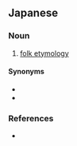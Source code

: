 ==Japanese==
{{ja-kanjitab|ご|げん|ぞく|k3=ぞっ|かい}}

===Noun===
{{ja-noun|ごげんぞっかい}}

# [[folk etymology]]

====Synonyms====
* {{ja-r|民間語源|みんかん ごげん}}
* {{ja-r|通俗語源|つうぞく ごげん}}

===References===
* {{R:Kojien}}